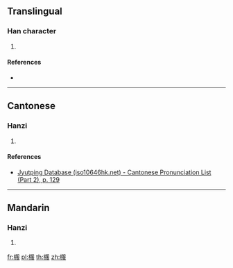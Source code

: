 {{character info/new}}
==Translingual==

===Han character===
{{Han char|rn=75|rad=木|as=08|sn=12|four=47947|canj=DBSE|ids=⿰木服}}

# {{defn|Han|sort=木08}}

====References====
* {{Han ref|kx=0534.190|dkj=14982|hdz=21235.110|uh=68F4|ud=26868|bh=D9D2|bd=55762}}

----

==Cantonese==

===Hanzi===
{{yue-hanzi|jyut=[[fuk6]]|y=fuk6}}

# {{defn|lang=yue|sort=木08}}

====References====
* [http://www.iso10646hk.net/jp/document/download.jsp Jyutping Database (iso10646hk.net) - Cantonese Pronunciation List (Part 2), p. 129]

----

==Mandarin==

===Hanzi===
{{cmn-hanzi|pin=[[fú]] ([[fu2]])|wg=fu<sup>2</sup>}}

# {{defn|lang=cmn|sort=木08}}

[[fr:棴]]
[[pl:棴]]
[[th:棴]]
[[zh:棴]]